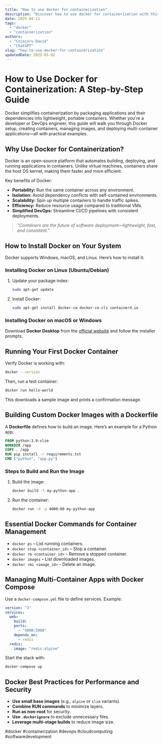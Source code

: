 ```yaml
---
title: "How to use docker for containerization"
description: "Discover how to use docker for containerization with this in-depth guide, providing actionable insights and practical tips to boost your knowledge and results."
date: 2025-04-11
tags:
  - "docker"
  - "containerization"
authors:
  - "Cojocaru David"
  - "ChatGPT"
slug: "how-to-use-docker-for-containerization"
updatedDate: 2025-05-02
---
```


# How to Use Docker for Containerization: A Step-by-Step Guide  

Docker simplifies containerization by packaging applications and their dependencies into lightweight, portable containers. Whether you're a developer or DevOps engineer, this guide will walk you through Docker setup, creating containers, managing images, and deploying multi-container applications—all with practical examples.  

## Why Use Docker for Containerization?  

Docker is an open-source platform that automates building, deploying, and running applications in containers. Unlike virtual machines, containers share the host OS kernel, making them faster and more efficient.  

Key benefits of Docker:  

- **Portability:** Run the same container across any environment.  
- **Isolation:** Avoid dependency conflicts with self-contained environments.  
- **Scalability:** Spin up multiple containers to handle traffic spikes.  
- **Efficiency:** Reduce resource usage compared to traditional VMs.  
- **Simplified DevOps:** Streamline CI/CD pipelines with consistent deployments.  

> _"Containers are the future of software deployment—lightweight, fast, and consistent."_  

## How to Install Docker on Your System  

Docker supports Windows, macOS, and Linux. Here’s how to install it:  

### Installing Docker on Linux (Ubuntu/Debian)  

1. Update your package index:  
   ```bash  
   sudo apt-get update  
   ```  
2. Install Docker:  
   ```bash  
   sudo apt-get install docker-ce docker-ce-cli containerd.io  
   ```  

### Installing Docker on macOS or Windows  

Download **Docker Desktop** from the [official website](https://www.docker.com/products/docker-desktop/) and follow the installer prompts.  

## Running Your First Docker Container  

Verify Docker is working with:  
```bash  
docker --version  
```  

Then, run a test container:  
```bash  
docker run hello-world  
```  
This downloads a sample image and prints a confirmation message.  

## Building Custom Docker Images with a Dockerfile  

A **Dockerfile** defines how to build an image. Here’s an example for a Python app:  

```dockerfile  
FROM python:3.9-slim  
WORKDIR /app  
COPY . /app  
RUN pip install -r requirements.txt  
CMD ["python", "app.py"]  
```  

### Steps to Build and Run the Image  

1. Build the image:  
   ```bash  
   docker build -t my-python-app .  
   ```  
2. Run the container:  
   ```bash  
   docker run -d -p 4000:80 my-python-app  
   ```  

## Essential Docker Commands for Container Management  

- `docker ps` – List running containers.  
- `docker stop <container_id>` – Stop a container.  
- `docker rm <container_id>` – Remove a stopped container.  
- `docker images` – List downloaded images.  
- `docker rmi <image_id>` – Delete an image.  

## Managing Multi-Container Apps with Docker Compose  

Use a `docker-compose.yml` file to define services. Example:  

```yaml  
version: "3"  
services:  
  web:  
    build: .  
    ports:  
      - "5000:5000"  
    depends_on:  
      - redis  
  redis:  
    image: "redis:alpine"  
```  

Start the stack with:  
```bash  
docker-compose up  
```  

## Docker Best Practices for Performance and Security  

- **Use small base images** (e.g., `alpine` or `slim` variants).  
- **Combine RUN commands** to minimize layers.  
- **Run as non-root** for security.  
- **Use `.dockerignore`** to exclude unnecessary files.  
- **Leverage multi-stage builds** to reduce image size.  

#docker #containerization #devops #cloudcomputing #softwaredevelopment